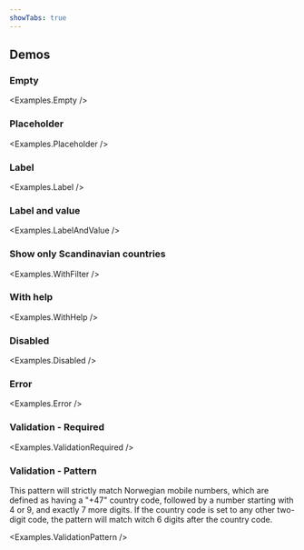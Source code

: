 ```yaml
---
showTabs: true
---
```



## Demos

### Empty

<Examples.Empty />

### Placeholder

<Examples.Placeholder />

### Label

<Examples.Label />

### Label and value

<Examples.LabelAndValue />

### Show only Scandinavian countries

<Examples.WithFilter />

### With help

<Examples.WithHelp />

### Disabled

<Examples.Disabled />

### Error

<Examples.Error />

### Validation - Required

<Examples.ValidationRequired />

### Validation - Pattern

This pattern will strictly match Norwegian mobile numbers, which are defined as having a "+47" country code, followed by a number starting with 4 or 9, and exactly 7 more digits. If the country code is set to any other two-digit code, the pattern will match witch 6 digits after the country code.

<Examples.ValidationPattern />

<VisibleWhenVisualTest>
  <Examples.LongLabel />
</VisibleWhenVisualTest>
